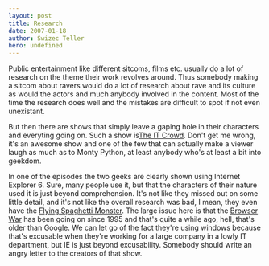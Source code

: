 ```yaml
---
layout: post
title: Research
date: 2007-01-18
author: Swizec Teller
hero: undefined
---
```


Public entertainment like different sitcoms, films etc. usually do a lot of research on the theme their work revolves around. Thus somebody making a sitcom about ravers would do a lot of research about rave and its culture as would the actors and much anybody involved in the content. Most of the time the research does well and the mistakes are difficult to spot if not even unexistant.

But then there are shows that simply leave a gaping hole in their characters and everyting going on. Such a show is[The IT Crowd](http://en.wikipedia.org/wiki/It_crowd). Don't get me wrong, it's an awesome show and one of the few that can actually make a viewer laugh as much as to Monty Python, at least anybody who's at least a bit into geekdom.

In one of the episodes the two geeks are clearly shown using Internet Explorer 6. Sure, many people use it, but that the characters of their nature used it is just beyond comprehension. It's not like they missed out on some little detail, and it's not like the overall research was bad, I mean, they even have the [Flying Spaghetti Monster](http://en.wikipedia.org/wiki/Flying_spaghetti_monster). The large issue here is that the [Browser War](http://en.wikipedia.org/wiki/Browser_war) has been going on since 1995 and that's quite a while ago, hell, that's older than Google. We can let go of the fact they're using windows because that's excusable when they're working for a large company in a lowly IT department, but IE is just beyond excusability. Somebody should write an angry letter to the creators of that show.
